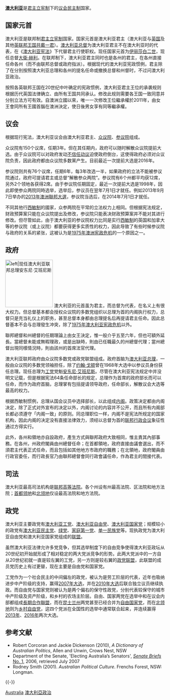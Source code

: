 {{noteTA
|G1 = 地名
|1 = zh-cn:托尼·阿博特;zh-hk:東尼·艾博特;zh-tw:東尼·艾伯特;
}}
{{lead section|time=2018-12-01}}
{{澳洲政治侧边栏}}
'''[[澳大利亚|澳大利亚]]'''是[[君主立宪制|君主立宪制]]下的[[议会民主制|议会民主制]]国家。

== 国家元首 ==
澳大利亚是联邦制[[君主立宪制|君主立宪制]]国家。国家元首是澳大利亚君主（澳大利亚与[[英国|英国]]及其他[[英联邦王国|英联邦王国]][[英国君主|共戴一君]]）。[[澳大利亚总督|澳大利亚总督]]为澳大利亚君主不在澳大利亚时的代表，在《[[澳大利亚宪法|澳大利亚宪法]]》下代替君主行使职权。现任国家元首为[[伊丽莎白二世|伊丽莎白二世]]，现任总督[[大衛·赫利|大衛·赫利]]。在联邦制下，澳大利亚君主同时也是各州的君主，在各州直接任命各州{{en-link|澳大利亚州督|Governors_of_the_Australian_states|州督}}（而不由联邦总督或政府指派）。根据现代的澳大利亚宪政惯例，君主除了在分別按照澳大利亚总理和各州{{en-link|澳大利亚各州州长|Premiers_of_the_Australian_states|州长}}的提名任命或撤换总督和州督时，不过问澳大利亚政治。

按照各英联邦王国在20世纪中叶确定的宪政惯例，澳大利亚君主王位的承袭规则根据历代英国法律确立、由所有王国共同承认。修改此规则需要各王国一致同意并分别立法方可有效。自澳洲立國以來，唯一一次修改王位繼承權於2011年，由女王會同所有王國首腦在澳洲決定，使日後男女享有同等繼承權。

== 议会 ==
{{main|澳大利亚国会}}
根据现行宪法，澳大利亚议会由澳大利亚君主、[[澳大利亚众议院|众议院]]、[[澳大利亚参议院|参议院]]组成。

众议院有150个议席，任期3年。但在其任期内，政府可以随时解散众议院提前大选。由于众议院可以对政府发动[[不信任动议|不信任动议]]迫使政府倒台，这使得政府必须对众议院负责，因此政府都由众议院多数黨产生。目前最近一次提前大选是2016年。

参议院则共有76个议席，任期6年，每3年改选一半，如果政府的立法不能被参议院通过，政府可提请君主或总督“解散参众两院”。参议院有6个州都平均获12席，另外2个领地各获得2席。由于参议院任期固定，最近一次提前大选是1998年，因此即使参众两院同時选举，选举后，参议员在翌年7月1日才就任。例如2013年9月7日举办的[[2013年澳洲聯邦大選|2013年澳洲聯邦大選]]，参议院当选后，在2014年7月1日才就任。

不同其他行[[西敏制|西敏制]]的國家，众参两院在平常的立法权力上相同。但根据宪法规定，财政预算案只能在众议院提出及修改，参议院只能表决财政预算案并不能对其进行修改。但尽管如此，由于澳大利亚的参议院权力比同是实行[[西敏制|西敏制]]的英国和加拿大等的参议院（或上议院）都要获得更多实质性的权力，因此导致了有些时候参议院与政府的关系的紧张，这被认为是[[1975年澳大利亞宪政危机|1975年澳洲宪政危机]]的一个原因之一。

== 政府 ==
[[File:Australian_Labor_Party_Leader_Anthony_Albanese_MP_(cropped_-_tight).jpg|150px|thumb|
left|现任澳大利亚联邦总理安东尼·艾班尼斯]]
澳大利亚的元首虽为君主，而总督为代表，在名义上有很大权力。但总督基本都会授权众议院的多数党组织以总理为首的内阁执行权力，总督只是充当礼仪上的职务，甚至总督本身都由总理提名后再提请君主任命。因此总督基本不会与总理發生冲突，除了[[1975年澳大利亚宪政危机|1975年澳大利亚宪政危机]]以外。

聯邦總督和州總督的任期理論上由女王決定，惟一般介乎五至六年，但也可額外延長。當總督未能或無暇理政，或是出缺時，則由已任職最久的州總督代理；當州總督出現同樣情況時，則由該州的首席法官代理。

澳大利亚联邦政府由众议院多数党或政党联盟组成。政府首脑为[[澳大利亚总理|澳大利亚总理]]，一般由众议院的多数党领袖担任，除了[[约翰·戈顿|约翰·戈顿]]曾在1968年大选中以参议员身份获任总理。现任总理为[[澳大利亚工党|工党]]党魁[[安东尼·艾班尼斯|安东尼·艾班尼斯]]。尽管在澳大利亚宪法规定中并没明文记载，但是根据宪法64条任命部长的规定，总理作为首席的政府部长而可以任命，而作为政府首脑，总理掌有包括提请领导政府，任命部长，解散议会大选等最高的权力。

根据西敏制惯例，总理从国会议员中选择部长，以此组成[[澳大利亚内阁|内阁]]。政策决定都由内阁决定，除了正式对外宣布的决定以外，内阁讨论的内容并不公开，而且所有内阁部长都必须遵守「内阁一致」的原则。同总理职位一样，内阁不是宪法所规定的国家机构，因此内阁的决定没有直接法律效力，须经以总督为首的[[联邦行政会议|联邦行政会议]]象征性通过方得实行。

此外，各州和領地亦自設政府，產生方式與聯邦政府大致相同，惟主責其內部事務。在各州，州政府閣員由州總督任命；在首都領地，政府直接由議會選出，而不須君主代表正式任命，而且包括如其他地方市政府的職務；在北領地，政府閣員由行政官委任，而行政長官乃由聯邦總督會同行政會議任命，作為君主的間接代表。

== 司法 ==
澳大利亚最高司法机构是[[联邦高等法院|联邦高等法院]]。各个州设有州最高法院、区法院和地方法院；[[澳大利亚首都领地|首都领地]]和[[北领地|北领地]]仅设最高法院和地方法院。

== 政党 ==
{{Main list|澳大利亚政党列表}}

澳大利亚主要政党有[[澳大利亚工党|澳大利亚工党]]、[[澳大利亚自由党|澳大利亚自由党]]、[[澳大利亚国家党|澳大利亚国家党]]；规模较小的政党有[[澳大利亚民主党|澳大利亚民主党]]、[[绿党|绿党]]、[[家庭第一党|家庭第一党]]、[[单一民族党|单一民族党]]等。现执政党为澳大利亚自由党和澳大利亚国家党组成的[[聯盟_(澳洲)|联盟]]。

虽然澳大利亚法律允许多党竞争，但其选举制度下的自由竞争使得澳大利亚政坛从20世纪初开始就形成了相对稳定的两大党派竞争的形势。此两大党派中的一方自从20世纪初就一直是较左翼的工党，另一方则是较右翼的[[聯盟_(澳洲)|政党联盟]]，此联盟的成员党历史上有过更替，现在主要是自由党和国家党。

工党作为一个社会民主的中间偏左的政党，被认为是劳工阶层的代表，近年也吸纳进步中产阶级的支持，赢得[[2007年澳洲大选|2007年大选]]，并在[[2010年澳大利亚联邦大选|2010年大选]]后联合独立议员继续执政。而自由党与国家党则被认为是两个偏右的保守性政党，分别代表较保守的城市中产阶级及资产阶级，和乡村的农场主阶层。自由、国家两党在选举中和在议会内部都组成[[聯盟_(澳洲)|長期合作聯盟]]，而在[[昆士兰州|昆士兰州]]两党甚至已经合并为[[昆士蘭自由國家黨|自由国家党]]，而在[[北领地|北领地]]则为[[乡村自由党|乡村自由党]]，这四个党派在全国性的选举中通常联合起来，并连续赢得[[2013年澳洲聯邦大選|2013年]]、[[2016年澳大利亞聯邦大選|2016年]]两次大选。

== 参考文献 ==
{{Reflist}}
{{ReflistH}}
* Robert Corcoran and Jackie Dickenson (2010), ''A Dictionary of Australian Politics'', Allen and Unwin, Crows Nest, NSW 
* Department of the Senate, 'Electing Australia’s Senators', [https://web.archive.org/web/20070829204046/http://www.aph.gov.au/Senate/pubs/briefs/brief01.htm ''Senate Briefs'' No. 1], 2006, retrieved July 2007
* Rodney Smith (2001). ''Australian Political Culture''. Frenchs Forest, NSW: Longman.
{{ReflistF}}

{{-}}
{{澳洲政治}}
{{大洋洲题目|政治}}

[[Category:大洋洲各国政治|Australia]]
[[Category:澳大利亞政治|]]